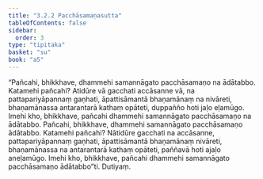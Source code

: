 ```yaml
---
title: "3.2.2 Pacchāsamaṇasutta"
tableOfContents: false
sidebar:
  order: 3
type: "tipitaka"
basket: "su"
book: "a5"
---
```



<DynamicBreadcrumb />

<Division number="112" book="a5" bookNo="16" page="120">

<Paragraph number="666" book="a5">
“Pañcahi, bhikkhave, dhammehi samannāgato pacchāsamaṇo na ādātabbo. Katamehi pañcahi? Atidūre vā gacchati accāsanne vā, na pattapariyāpannaṃ gaṇhati, āpattisāmantā bhaṇamānaṃ na nivāreti, bhaṇamānassa antarantarā kathaṃ opāteti, duppañño hoti jaḷo eḷamūgo. Imehi kho, bhikkhave, pañcahi dhammehi samannāgato pacchāsamaṇo na ādātabbo.
</Paragraph>

<Paragraph number="667" book="a5">
Pañcahi, bhikkhave, dhammehi samannāgato pacchāsamaṇo ādātabbo. Katamehi pañcahi? Nātidūre gacchati na accāsanne, pattapariyāpannaṃ gaṇhati, āpattisāmantā bhaṇamānaṃ nivāreti, bhaṇamānassa na antarantarā kathaṃ opāteti, paññavā hoti ajaḷo aneḷamūgo. Imehi kho, bhikkhave, pañcahi dhammehi samannāgato pacchāsamaṇo ādātabbo”ti.

</Paragraph>
</Division>

<Paragraph number="668" type="center" book="a5">
Dutiyaṃ.
</Paragraph>